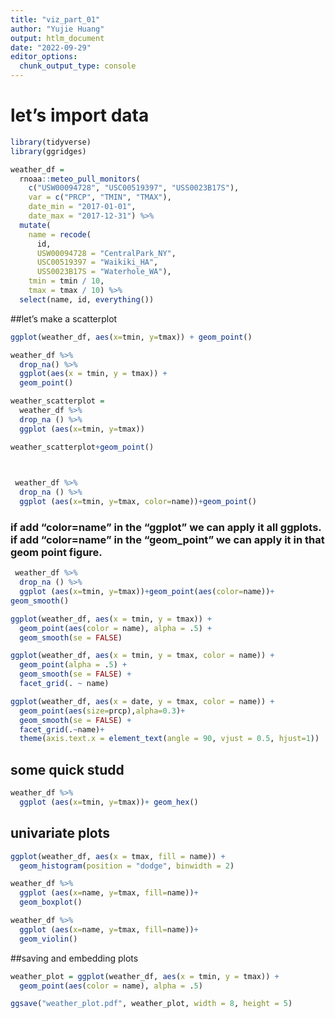 ```yaml
---
title: "viz_part_01"
author: "Yujie Huang"
output: htlm_document
date: "2022-09-29"
editor_options: 
  chunk_output_type: console
---
```


# let's import data

```r
library(tidyverse)
library(ggridges)
```
```r
weather_df = 
  rnoaa::meteo_pull_monitors(
    c("USW00094728", "USC00519397", "USS0023B17S"),
    var = c("PRCP", "TMIN", "TMAX"), 
    date_min = "2017-01-01",
    date_max = "2017-12-31") %>%
  mutate(
    name = recode(
      id, 
      USW00094728 = "CentralPark_NY", 
      USC00519397 = "Waikiki_HA",
      USS0023B17S = "Waterhole_WA"),
    tmin = tmin / 10,
    tmax = tmax / 10) %>%
  select(name, id, everything())
```
##let's make a scatterplot

```r
ggplot(weather_df, aes(x=tmin, y=tmax)) + geom_point()
```
```r
weather_df %>%
  drop_na() %>% 
  ggplot(aes(x = tmin, y = tmax)) + 
  geom_point()
```

```r
weather_scatterplot = 
  weather_df %>% 
  drop_na () %>% 
  ggplot (aes(x=tmin, y=tmax))

weather_scatterplot+geom_point()

  
```

```r
 weather_df %>% 
  drop_na () %>% 
  ggplot (aes(x=tmin, y=tmax, color=name))+geom_point()

```
### if add "color=name" in the "ggplot" we can apply it all ggplots. if add "color=name" in the "geom_point" we can apply it in that geom point figure.


```r
 weather_df %>% 
  drop_na () %>% 
  ggplot (aes(x=tmin, y=tmax))+geom_point(aes(color=name))+
geom_smooth()
```
```r
ggplot(weather_df, aes(x = tmin, y = tmax)) + 
  geom_point(aes(color = name), alpha = .5) +
  geom_smooth(se = FALSE)
```

```r
ggplot(weather_df, aes(x = tmin, y = tmax, color = name)) + 
  geom_point(alpha = .5) +
  geom_smooth(se = FALSE) + 
  facet_grid(. ~ name)
```
```r
ggplot(weather_df, aes(x = date, y = tmax, color = name)) + 
  geom_point(aes(size=prcp),alpha=0.3)+
  geom_smooth(se = FALSE) +
  facet_grid(.~name)+
  theme(axis.text.x = element_text(angle = 90, vjust = 0.5, hjust=1))
```

## some quick studd

```r
weather_df %>% 
  ggplot (aes(x=tmin, y=tmax))+ geom_hex()

```
## univariate plots

```r
ggplot(weather_df, aes(x = tmax, fill = name)) + 
  geom_histogram(position = "dodge", binwidth = 2)
```

```r
weather_df %>% 
  ggplot (aes(x=name, y=tmax, fill=name))+
  geom_boxplot()
```

```r
weather_df %>% 
  ggplot (aes(x=name, y=tmax, fill=name))+
  geom_violin()
```
##saving and embedding plots

```r
weather_plot = ggplot(weather_df, aes(x = tmin, y = tmax)) + 
  geom_point(aes(color = name), alpha = .5) 

ggsave("weather_plot.pdf", weather_plot, width = 8, height = 5)
```













